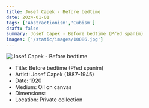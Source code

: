 ```yaml
---
title: Josef Capek - Before bedtime
date: 2024-01-01
tags: ['Abstractionism','Cubism']
draft: false
summary: Josef Capek - Before bedtime (Před spaním)
images: ['/static/images/10086.jpg']
---
```


![Josef Capek - Before bedtime](/static/images/10086.jpg)

* Title: Before bedtime (Před spaním)
* Artist: Josef Capek (1887-1945)
* Date: 1920
* Medium: Oil on canvas
* Dimensions: 
* Location: Private collection


